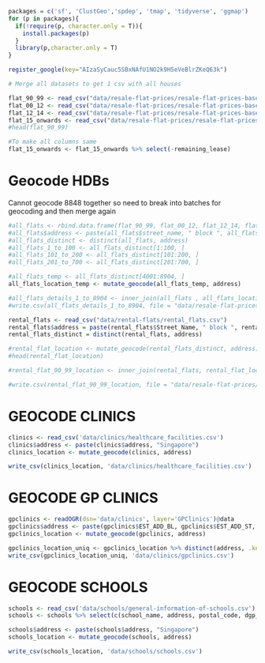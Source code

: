 ```r
packages = c('sf', 'ClustGeo','spdep', 'tmap', 'tidyverse', 'ggmap')
for (p in packages){ 
  if(!require(p, character.only = T)){
    install.packages(p) 
  }
  library(p,character.only = T) 
}
```

```r
register_google(key="AIzaSyCauc5SBxNAfU1NO2k9H5eVeBlrZKeQ63k")
``` 

```r
# Merge all datasets to get 1 csv with all houses

flat_90_99 <- read_csv("data/resale-flat-prices/resale-flat-prices-based-on-approval-date-1990-1999.csv")
flat_00_12 <- read_csv("data/resale-flat-prices/resale-flat-prices-based-on-approval-date-2000-feb-2012.csv")
flat_12_14 <- read_csv("data/resale-flat-prices/resale-flat-prices-based-on-registration-date-from-mar-2012-to-dec-2014.csv")
flat_15_onwards <- read_csv("data/resale-flat-prices/resale-flat-prices-based-on-registration-date-from-jan-2015-onwards.csv")
#head(flat_90_99)
```

```r
#To make all columns same
flat_15_onwards <- flat_15_onwards %>% select(-remaining_lease)
```

# Geocode HDBs 

Cannot geocode 8848 together so need to break into batches for geocoding and then merge again

```r
#all_flats <- rbind.data.frame(flat_90_99, flat_00_12, flat_12_14, flat_15_onwards)
#all_flats$address <- paste(all_flats$street_name, " block ", all_flats$block)
#all_flats_distinct <- distinct(all_flats, address)
#all_flats_1_to_100 <- all_flats_distinct[1:100, ]
#all_flats_101_to_200 <- all_flats_distinct[101:200, ]
#all_flats_201_to_700 <- all_flats_distinct[201:700, ]

#all_flats_temp <- all_flats_distinct[4001:8904, ]
all_flats_location_temp <- mutate_geocode(all_flats_temp, address)
```

```r
#all_flats_details_1_to_8904 <- inner_join(all_flats , all_flats_location_1_to_8904)
#write.csv(all_flats_details_1_to_8904, file = "data/resale-flat-prices/resale_flat_prices_1_to_8904_geolocated.csv")
```

```r
rental_flats <- read_csv("data/rental-flats/rental_flats.csv")
rental_flats$address = paste(rental_flats$Street_Name, " block ", rental_flats$Block_No)
rental_flats_distinct = distinct(rental_flats, address)
```

```r
#rental_flat_location <- mutate_geocode(rental_flats_distinct, address)
#head(rental_flat_location)
```

```r
#rental_flat_90_99_location <- inner_join(rental_flats, rental_flat_location)
```

```r
#write.csv(rental_flat_90_99_location, file = "data/resale-flat-prices/resale_flat_prices_90_99_geolocated.csv")
```

# GEOCODE CLINICS 

```r
clinics <- read_csv('data/clinics/healthcare_facilities.csv')
clinics$address <- paste(clinics$address, "Singapore")
clinics_location <- mutate_geocode(clinics, address)

write_csv(clinics_location, 'data/clinics/healthcare_facilities.csv')
```

# GEOCODE GP CLINICS

```r
gpclinics <- readOGR(dsn='data/clinics', layer='GPClinics')@data
gpclinics$address <- paste(gpclinics$EST_ADD_BL, gpclinics$EST_ADD_ST, "Singapore")
gpclinics_location <- mutate_geocode(gpclinics, address)

gpclinics_location_uniq <- gpclinics_location %>% distinct(address, .keep_all = TRUE)
write_csv(gpclinics_location_uniq, 'data/clinics/gpclinics.csv')
```

# GEOCODE SCHOOLS

```r
schools <- read_csv('data/schools/general-information-of-schools.csv')
schools <- schools %>% select(c(school_name, address, postal_code, dgp_code, zone_code))

schools$address <- paste(schools$address, "Singapore")
schools_location <- mutate_geocode(schools, address)

write_csv(schools_location, 'data/schools/schools.csv')
```